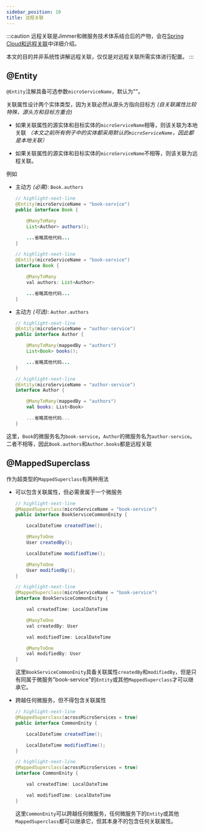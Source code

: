 ```yaml
---
sidebar_position: 10
title: 远程关联
---
```



:::caution
远程关联是Jimmer和微服务技术体系结合后的产物，会在[Spring Cloud和远程关联](../../spring/spring-cloud)中详细介绍。

本文的目的并非系统性讲解远程关联，仅仅是对远程关联所需实体进行配置。
:::

## @Entity

`@Entity`注解具备可选参数`microServiceName`，默认为""。

关联属性设计两个实体类型，因为关联必然从源头方指向目标方 *(自关联属性比较特殊，源头方和目标方重合)*

-   如果关联属性的源实体和目标实体的`microServiceName`相等，则该关联为本地关联 *（本文之前所有例子中的实体都采用默认的`microServiceName`，因此都是本地关联）*

-   如果关联属性的源实体和目标实体的`microServiceName`不相等，则该关联为远程关联。

例如

-   主动方 *(必需)*: `Book.authors`

    <Tabs groupId="language">
    <TabItem value="java" label="Java">

    ```java title="Book.java"
    // highlight-next-line
    @Entity(microServiceName = "book-service")
    public interface Book {

        @ManyToMany
        List<Author> authors();

        ...省略其他代码...
    }
    ```

    </TabItem>
    <TabItem value="kotlin" label="Kotlin">

    ```java title="Book.kt"
    // highlight-next-line
    @Entity(microServiceName = "book-service")
    interface Book {

        @ManyToMany
        val authors: List<Author>

        ...省略其他代码...
    }
    ```

    </TabItem>
    </Tabs>

-   主动方 *(可选)*: `Author.authors`

    <Tabs groupId="language">
    <TabItem value="java" label="Java">

    ```java title="Author.java"
    // highlight-next-line
    @Entity(microServiceName = "author-service")
    public interface Author {

        @ManyToMany(mappedBy = "authors")
        List<Book> books();

        ...省略其他代码...
    }
    ```

    </TabItem>
    <TabItem value="kotlin" label="Kotlin">

    ```kotlin title="Author.kt"
    // highlight-next-line
    @Entity(microServiceName = "author-service")
    interface Author {

        @ManyToMany(mappedBy = "authors")
        val books: List<Book>

        ...省略其他代码...
    }
    ```

    </TabItem>
    </Tabs>

这里，`Book`的微服务名为`book-service`，`Author`的微服务名为`author-service`。二者不相等，因此`Book.authors`和`Author.books`都是远程关联

## @MappedSuperclass

作为超类型的`MappedSuperclass`有两种用法

-   可以包含关联属性，但必需隶属于一个微服务

    <Tabs groupId="language">
    <TabItem value="java" label="Java">

    ```java title="BookServiceCommonEnity.java"
    // highlight-next-line
    @MappedSuperclass(microServiceName = "book-service")
    public interface BookServiceCommonEnity {

        LocalDateTime createdTime();

        @ManyToOne
        User createdBy();

        LocalDateTime modifiedTime();

        @ManyToOne
        User modifiedBy();
    }
    ```

    </TabItem>
    <TabItem value="kotlin" label="Kotlin">

    ```java title="BookServiceCommonEnity.kt"
    // highlight-next-line
    @MappedSuperclass(microServiceName = "book-service")
    interface BookServiceCommonEnity {

        val createdTime: LocalDateTime

        @ManyToOne
        val createdBy: User

        val modifiedTime: LocalDateTime

        @ManyToOne
        val modifiedBy: User
    }
    ```

    </TabItem>
    </Tabs>

    这里`BookServiceCommonEnity`具备关联属性`createdBy`和`modifiedBy`，但是只有同属于微服务"book-service"的`Entity`或其他`MappedSuperclass`才可以继承它。

-   跨越任何微服务，但不得包含关联属性

    <Tabs groupId="language">
    <TabItem value="java" label="Java">

    ```java title="CommonEnity.java"
    // highlight-next-line
    @MappedSuperclass(acrossMicroServices = true)
    public interface CommonEnity {

        LocalDateTime createdTime();

        LocalDateTime modifiedTime();
    }
    ```

    </TabItem>
    <TabItem value="kotlin" label="Kotlin">

    ```java title="CommonEnity.kt"
    // highlight-next-line
    @MappedSuperclass(acrossMicroServices = true)
    interface CommonEnity {

        val createdTime: LocalDateTime

        val modifiedTime: LocalDateTime
    }
    ```

    </TabItem>
    </Tabs>

    这里`CommonEnity`可以跨越任何微服务，任何微服务下的`Entity`或其他`MappedSuperclass`都可以继承它，但其本身不的包含任何关联属性。
